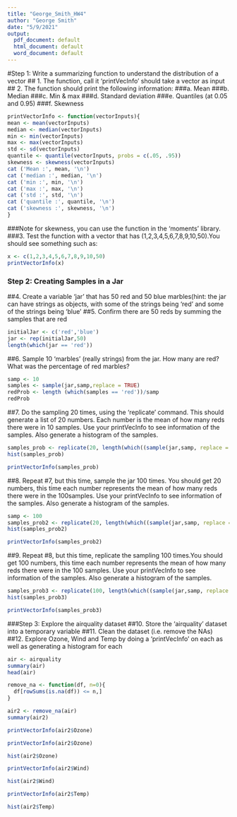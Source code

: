 ```yaml
---
title: "George_Smith_HW4"
author: "George Smith"
date: "5/9/2021"
output:
  pdf_document: default
  html_document: default
  word_document: default
---
```

#Step	1:	Write	a	summarizing	function	to	understand	the	distribution	of	a	vector
## 1. The	function,	call	it	‘printVecInfo’ should	take	a	vector	as	input
## 2. The	function	should	print	the	following	information:
###a. Mean
###b. Median
###c. Min	&	max
###d. Standard	deviation
###e. Quantiles	(at	0.05	and	0.95)
###f. Skewness

```r
printVectorInfo <- function(vectorInputs){
mean <- mean(vectorInputs)
median <- median(vectorInputs)
min <- min(vectorInputs)
max <- max(vectorInputs)
std <- sd(vectorInputs)
quantile <- quantile(vectorInputs, probs = c(.05, .95))
skewness <- skewness(vectorInputs)
cat ('Mean :', mean, '\n')
cat ('median :', median, '\n')
cat ('min :', min, '\n')
cat ('max :', max, '\n')
cat ('std :', std, '\n')
cat ('quantile :', quantile, '\n')
cat ('skewness :', skewness, '\n')
}
```
###Note	for	skewness,	you	can	use	the	function	in	the	‘moments’	library.
###3. Test	the	function	with	a	vector	that	has	(1,2,3,4,5,6,7,8,9,10,50).You	should	see	something	such	as:
```r
x <- c(1,2,3,4,5,6,7,8,9,10,50)
printVectorInfo(x)
```
### Step	2:	Creating	Samples	in	a	Jar
##4. Create	a	variable	‘jar’	that	has	50	red	and	50	blue	marbles(hint:	the	jar	can	have	strings	as	objects,	with	some	of	the	strings	being	‘red’	and	some	of	the	strings	being	‘blue’
##5. Confirm	there	are	50	reds	by	summing	the	samples	that	are	red

```r
initialJar <- c('red','blue')
jar <- rep(initialJar,50)
length(which(jar == 'red'))
```
##6. Sample	10	‘marbles’	(really	strings)	from	the	jar.	How	many	are	red?	What	was	the	percentage	of	red	marbles?
```r
samp <- 10
samples <- sample(jar,samp,replace = TRUE)
redProb <- length (which(samples == 'red'))/samp
redProb 
```
##7. Do	the	sampling	20	times,	using	the	‘replicate’	command.	This	should	generate	a	list	of	20	numbers.	Each	number	is	the	mean	of	how	many	reds	there	were	in	10	samples.	Use	your	printVecInfo to	see	information	of	the	samples.	Also	generate	a	histogram	of	the	samples.

```r
samples_prob <- replicate(20, length(which((sample(jar,samp, replace = TRUE)) == 'red'))/samp)
hist(samples_prob)
```
```r
printVectorInfo(samples_prob)
```
##8. Repeat	#7,	but	this	time,	sample	the	jar	100	times.	You	should	get	20 numbers,	this	time	each	number	represents	the	mean	of	how	many	reds	there	were	in	the	100samples.	Use	your	printVecInfo	to	see	information	of	the	samples.	Also	generate	a	histogram	of	the	samples.
```r
samp <- 100
samples_prob2 <- replicate(20, length(which((sample(jar,samp, replace = TRUE)) == 'red'))/samp)
hist(samples_prob2)
```
```r
printVectorInfo(samples_prob2)
```

##9. Repeat	#8,	but	this	time,	replicate	the	sampling	100 times.You	should	get	100	numbers,	this	time	each	number	represents	the	mean	of	how	many	reds	there	were	in	the	100	samples.	Use	your	printVecInfo	to	see	information	of	the	samples. Also generate	a	histogram	of	the	samples.
```r
samples_prob3 <- replicate(100, length(which((sample(jar,samp, replace = TRUE)) == 'red'))/samp)
hist(samples_prob3)
```
```r
printVectorInfo(samples_prob3)
```

###Step	3:	Explore	the	airquality	dataset
##10. Store	the	‘airquality’	dataset	into	a	temporary	variable
##11. Clean	the	dataset	(i.e.	remove	the	NAs)
##12. Explore	Ozone,	Wind	and	Temp	by	doing	a	‘printVecInfo’	on	each	as	well	as generating	a	histogram	for	each
```r
air <- airquality
summary(air)
head(air)
```

```r
remove_na <- function(df, n=0){
  df[rowSums(is.na(df)) <= n,]
}

air2 <- remove_na(air)
summary(air2)
```
```r
printVectorInfo(air2$Ozone)

```

```r
printVectorInfo(air2$Ozone)
```

```r
hist(air2$Ozone)
```
```r
printVectorInfo(air2$Wind)
```

```r
hist(air2$Wind)
```

```r
printVectorInfo(air2$Temp)
```

```r
hist(air2$Temp)
```